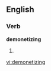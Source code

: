 
==English==

===Verb===
'''demonetizing'''

# {{present participle of|[[demonetize]]}}

[[vi:demonetizing]]